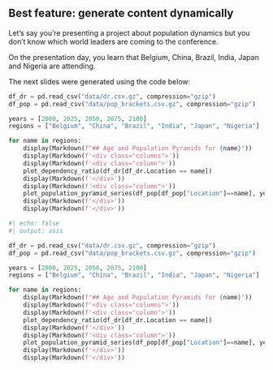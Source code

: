 ## Best feature: generate content dynamically

Let's say you're presenting a project about population dynamics but you 
don't know which world leaders are coming to the conference. 

On the presentation day, you learn that Belgium, China, Brazil, India, Japan and Nigeria are attending.

The next slides were generated using the code below:

```python
df_dr = pd.read_csv("data/dr.csv.gz", compression="gzip")
df_pop = pd.read_csv("data/pop_brackets.csv.gz", compression="gzip")

years = [2000, 2025, 2050, 2075, 2100]
regions = ["Belgium", "China", "Brazil", "India", "Japan", "Nigeria"]

for name in regions:
    display(Markdown(f"## Age and Population Pyramids for {name}"))
    display(Markdown(f'<div class="columns">'))
    display(Markdown(f'<div class="column">'))
    plot_dependency_ratio(df_dr[df_dr.Location == name])
    display(Markdown(f'</div>'))
    display(Markdown(f'<div class="column">'))
    plot_population_pyramid_series(df_pop[df_pop["Location"]==name], years)
    display(Markdown(f'</div>'))
    display(Markdown(f'</div>'))
```

```python
#| echo: false
#| output: asis

df_dr = pd.read_csv("data/dr.csv.gz", compression="gzip")
df_pop = pd.read_csv("data/pop_brackets.csv.gz", compression="gzip")

years = [2000, 2025, 2050, 2075, 2100]
regions = ["Belgium", "China", "Brazil", "India", "Japan", "Nigeria"]

for name in regions:
    display(Markdown(f"## Age and Population Pyramids for {name}"))
    display(Markdown(f'<div class="columns">'))
    display(Markdown(f'<div class="column">'))
    plot_dependency_ratio(df_dr[df_dr.Location == name])
    display(Markdown(f'</div>'))
    display(Markdown(f'<div class="column">'))
    plot_population_pyramid_series(df_pop[df_pop["Location"]==name], years)
    display(Markdown(f'</div>'))
    display(Markdown(f'</div>'))

```
